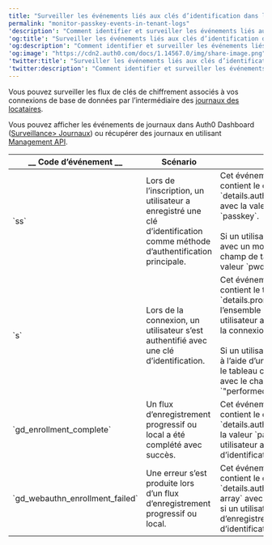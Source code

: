 ```yaml
---
title: "Surveiller les événements liés aux clés d’identification dans les journaux des locataires"
permalink: "monitor-passkey-events-in-tenant-logs"
'description': "Comment identifier et surveiller les événements liés aux clés dans les journaux de vos locataires."
'og:title': "Surveiller les événements liés aux clés d’identification dans les journaux des locataires"
'og:description': "Comment identifier et surveiller les événements liés aux clés dans les journaux de vos locataires."
'og:image': "https://cdn2.auth0.com/docs/1.14567.0/img/share-image.png"
'twitter:title': "Surveiller les événements liés aux clés d’identification dans les journaux des locataires"
'twitter:description': "Comment identifier et surveiller les événements liés aux clés dans les journaux de vos locataires."
---
```


Vous pouvez surveiller les flux de clés de chiffrement associés à vos connexions de base de données par l’intermédiaire des [journaux des locataires](/docs/fr-ca/deploy-monitor/logs).

Vous pouvez afficher les événements de journaux dans <Tooltip href="/docs/fr-ca/glossary?term=auth0-dashboard" tip="Auth0 Dashboard
Principal produit d’Auth0 pour configurer vos services." cta="Voir le glossaire">Auth0 Dashboard</Tooltip> ([Surveillance> Journaux](https://manage.auth0.com/#/logs)) ou récupérer des journaux en utilisant [Management API](https://auth0.com/docs/api/management/v2/logs/get-logs).

<table class="table"><thead>
<tr>
<th>__ Code d’événement __</th>
<th><strong>Scénario</strong></th>
<th><strong>Notes</strong></th>
</tr>
</thead>
<tbody>
<tr>
<td>`ss`</td>
<td>Lors de l’inscription, un utilisateur a enregistré une clé d’identification comme méthode d’authentification principale.</td>
<td>Cet événement de journal contient le champ de tableau `details.authentication_methods` avec la valeur d’entrée `passkey`.<br/><br/>Si un utilisateur s’est enregistré avec un mot de passe, ce champ de tableau contient la valeur `pwd`.</td>
</tr>
<tr>
<td>`s`</td>
<td>Lors de la connexion, un utilisateur s’est authentifié avec une clé d’identification.</td>
<td>Cet événement de journal contient le tableau `details.prompts` qui répertorie l’ensemble des invites qu’un utilisateur a parcourues lors de la connexion.<br/><br/>Si un utilisateur s’est authentifié à l’aide d’une clé d’identification, le tableau contient un élément avec le champ suivant : `"performed_amr": ["phr"]`.</td>
</tr>
<tr>
<td>`gd_enrollment_complete`</td>
<td>Un flux d’enregistrement progressif ou local a été complété avec succès.</td>
<td>Cet événement de journal contient le champ `details.authenticator.type` avec la valeur `passkey` si un utilisateur a inscrit une clé d’identification.</td>
</tr>
<tr>
<td>`gd_webauthn_enrollment_failed`</td>
<td>Une erreur s’est produite lors d’un flux d’enregistrement progressif ou local.</td>
<td>Cet événement de journal contient le champ `details.authentication_methods array` avec la valeur `passkey` si un utilisateur a essayé d’enregistrer une clé d’identification.</td>
</tr>
</tbody>
</table>